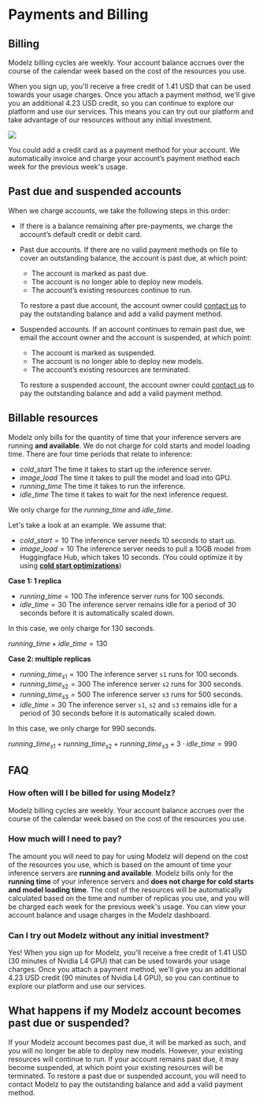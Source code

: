 # Payments and Billing

## Billing

Modelz billing cycles are weekly. Your account balance accrues over the course of the calendar week based on the cost of the resources you use.

When you sign up, you'll receive a free credit of 1.41 USD that can be used towards your usage charges. Once you attach a payment method, we'll give you an additional 4.23 USD credit, so you can continue to explore our platform and use our services. This means you can try out our platform and take advantage of our resources without any initial investment.

![](./images/billing.png)

You could add a credit card as a payment method for your account. We automatically invoice and charge your account’s payment method each week for the previous week's usage.

## Past due and suspended accounts

When we charge accounts, we take the following steps in this order:

- If there is a balance remaining after pre-payments, we charge the account’s default credit or debit card.
- Past due accounts. If there are no valid payment methods on file to cover an outstanding balance, the account is past due, at which point:
    - The account is marked as past due.
    - The account is no longer able to deploy new models.
    - The account’s existing resources continue to run.

    To restore a past due account, the account owner could [contact us](./community) to pay the outstanding balance and add a valid payment method.
- Suspended accounts. If an account continues to remain past due, we email the account owner and the account is suspended, at which point:
    - The account is marked as suspended.
    - The account is no longer able to deploy new models.
    - The account’s existing resources are terminated.

    To restore a suspended account, the account owner could [contact us](./community) to pay the outstanding balance and add a valid payment method.

## Billable resources

Modelz only bills for the quantity of time that your inference servers are running **and available**. We do not charge for cold starts and model loading time. There are four time periods that relate to inference:

- $cold\_start$ The time it takes to start up the inference server.
- $image\_load$ The time it takes to pull the model and load into GPU.
- $running\_time$ The time it takes to run the inference.
- $idle\_time$ The time it takes to wait for the next inference request.

We only charge for the $running\_time$ and $idle\_time$.

Let's take a look at an example. We assume that:

- $cold\_start = 10$ The inference server needs 10 seconds to start up.
- $image\_load = 10$ The inference server needs to pull a 10GB model from Huggingface Hub, which takes 10 seconds. (You could optimize it by using [**cold start optimizations**](./speedup/cold-start))

**Case 1: 1 replica**

- $running\_time = 100$ The inference server runs for 100 seconds.
- $idle\_time = 30$ The inference server remains idle for a period of 30 seconds before it is automatically scaled down.

In this case, we only charge for 130 seconds.

$running\_time + idle\_time = 130$

**Case 2: multiple replicas**

- $running\_time_{s1} = 100$ The inference server `s1` runs for 100 seconds.
- $running\_time_{s2} = 300$ The inference server `s2` runs for 300 seconds.
- $running\_time_{s3} = 500$ The inference server `s3` runs for 500 seconds.
- $idle\_time = 30$ The inference server `s1`, `s2` and `s3` remains idle for a period of 30 seconds before it is automatically scaled down.

In this case, we only charge for 990 seconds.

$running\_time_{s1} + running\_time_{s2} + running\_time_{s3} + 3 \cdot idle\_time = 990$


## FAQ

### How often will I be billed for using Modelz?

Modelz billing cycles are weekly. Your account balance accrues over the course of the calendar week based on the cost of the resources you use.

### How much will I need to pay?

The amount you will need to pay for using Modelz will depend on the cost of the resources you use, which is based on the amount of time your inference servers are **running and available**. Modelz bills only for the **running time** of your inference servers and **does not charge for cold starts and model loading time**. The cost of the resources will be automatically calculated based on the time and number of replicas you use, and you will be charged each week for the previous week's usage. You can view your account balance and usage charges in the Modelz dashboard.

### Can I try out Modelz without any initial investment?

Yes! When you sign up for Modelz, you'll receive a free credit of 1.41 USD (30 minutes of Nvidia L4 GPU) that can be used towards your usage charges. Once you attach a payment method, we'll give you an additional 4.23 USD credit (90 minutes of Nvidia L4 GPU), so you can continue to explore our platform and use our services.

## What happens if my Modelz account becomes past due or suspended?

If your Modelz account becomes past due, it will be marked as such, and you will no longer be able to deploy new models. However, your existing resources will continue to run. If your account remains past due, it may become suspended, at which point your existing resources will be terminated. To restore a past due or suspended account, you will need to contact Modelz to pay the outstanding balance and add a valid payment method.
